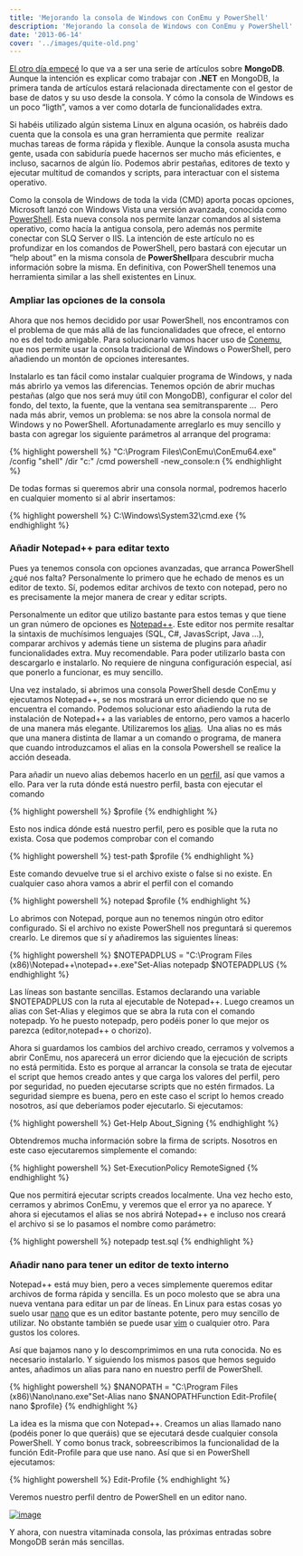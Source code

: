```yaml
---
title: 'Mejorando la consola de Windows con ConEmu y PowerShell'
description: 'Mejorando la consola de Windows con ConEmu y PowerShell'
date: '2013-06-14'
cover: '../images/quite-old.png'
---
```


[El otro día
empecé](https://charlascylon.com/post/61794334554/tutorial-mongodb-introducción-a-nosql-y-las-bases.html)
lo que va a ser una serie de artículos sobre **MongoDB**. Aunque la
intención es explicar como trabajar con **.NET** en MongoDB, la primera
tanda de artículos estará relacionada directamente con el gestor de base
de datos y su uso desde la consola. Y cómo la consola de Windows es un
poco “ligth”, vamos a ver como dotarla de funcionalidades extra.

Si habéis utilizado algún sistema Linux en alguna ocasión, os habréis
dado cuenta que la consola es una gran herramienta que permite  realizar
muchas tareas de forma rápida y flexible. Aunque la consola asusta mucha
gente, usada con sabiduría puede hacernos ser mucho más eficientes, e
incluso, sacarnos de algún lío. Podemos abrir pestañas, editores de
texto y ejecutar multitud de comandos y scripts, para interactuar con el
sistema operativo.

Como la consola de Windows de toda la vida (CMD) aporta pocas opciones,
Microsoft lanzó con Windows Vista una versión avanzada, conocida como
[PowerShell](http://es.wikipedia.org/wiki/Windows_PowerShell). Esta
nueva consola nos permite lanzar comandos al sistema operativo, como
hacía la antigua consola, pero además nos permite conectar con SLQ
Server o IIS. La intención de este artículo no es profundizar en los
comandos de PowerShell, pero bastará con ejecutar un “help about” en la
misma consola de **PowerShell**para descubrir mucha información sobre la
misma. En definitiva, con PowerShell tenemos una herramienta similar a
las shell existentes en Linux.

### Ampliar las opciones de la consola

Ahora que nos hemos decidido por usar PowerShell, nos encontramos con el
problema de que más allá de las funcionalidades que ofrece, el entorno
no es del todo amigable. Para solucionarlo vamos hacer uso de
[Conemu](https://code.google.com/p/conemu-maximus5/), que nos permite
usar la consola tradicional de Windows o PowerShell, pero añadiendo un
montón de opciones interesantes.

Instalarlo es tan fácil como instalar cualquier programa de Windows, y
nada más abrirlo ya vemos las diferencias. Tenemos opción de abrir
muchas pestañas (algo que nos será muy útil con MongoDB), configurar el
color del fondo, del texto, la fuente, que la ventana sea
semitransparente …  Pero nada más abrir, vemos un problema: se nos abre
la consola normal de Windows y no PowerShell. Afortunadamente arreglarlo
es muy sencillo y basta con agregar los siguiente parámetros al arranque
del programa: 


{% highlight powershell %}
"C:\Program Files\ConEmu\ConEmu64.exe" /config "shell" /dir "c:\" /cmd powershell -new_console:n
{% endhighlight %}

De todas formas si queremos abrir una consola normal, podremos hacerlo
en cualquier momento si al abrir insertamos:


{% highlight powershell %}
C:\Windows\System32\cmd.exe
{% endhighlight %}

### Añadir Notepad++ para editar texto

Pues ya tenemos consola con opciones avanzadas, que arranca PowerShell
¿qué nos falta? Personalmente lo primero que he echado de menos es un
editor de texto. Sí, podemos editar archivos de texto con notepad, pero
no es precisamente la mejor manera de crear y editar scripts. 

Personalmente un editor que utilizo bastante para estos temas y que
tiene un gran número de opciones es
[Notepad++](http://notepad-plus-plus.org/). Este editor nos permite
resaltar la sintaxis de muchísimos lenguajes (SQL, C\#, JavasScript,
Java …), comparar archivos y además tiene un sistema de plugins para
añadir funcionalidades extra. Muy recomendable. Para poder utilizarlo
basta con descargarlo e instalarlo. No requiere de ninguna configuración
especial, así que ponerlo a funcionar, es muy sencillo.

Una vez instalado, si abrimos una consola PowerShell desde ConEmu y
ejecutamos Notepad++, se nos mostrará un error diciendo que no se
encuentra el comando. Podemos solucionar esto añadiendo la ruta de
instalación de Notepad++ a las variables de entorno, pero vamos a
hacerlo de una manera más elegante. Utilizaremos
los [alias](http://technet.microsoft.com/en-us/library/ee692685.aspx).
 Una alias no es más que una manera distinta de llamar a un comando o
programa, de manera que cuando introduzcamos el alias en la consola
Powershell se realice la acción deseada.

Para añadir un nuevo alias debemos hacerlo en
un [perfil](http://technet.microsoft.com/en-us/library/ee692764.aspx),
así que vamos a ello. Para ver la ruta dónde está nuestro perfil, basta
con ejecutar el comando


{% highlight powershell %}
$profile
{% endhighlight %}

Esto nos indica dónde está nuestro perfil, pero es posible que la ruta
no exista. Cosa que podemos comprobar con el comando


{% highlight powershell %}
test-path $profile
{% endhighlight %}

Este comando devuelve true si el archivo existe o false si no existe. En
cualquier caso ahora vamos a abrir el perfil con el comando


{% highlight powershell %}
notepad $profile
{% endhighlight %}

Lo abrimos con Notepad, porque aun no tenemos ningún otro editor
configurado. Si el archivo no existe PowerShell nos preguntará si
queremos crearlo. Le diremos que sí y añadiremos las siguientes líneas:


{% highlight powershell %}
$NOTEPADPLUS = "C:\Program Files (x86)\Notepad++\notepad++.exe"Set-Alias notepadp $NOTEPADPLUS
{% endhighlight %}


Las líneas son bastante sencillas. Estamos declarando una variable
$NOTEPADPLUS con la ruta al ejecutable de Notepad++. Luego creamos un
alias con Set-Alias y elegimos que se abra la ruta con el comando
notepadp. Yo he puesto notepadp, pero podéis poner lo que mejor os
parezca (editor,notepad++ o chorizo).

Ahora si guardamos los cambios del archivo creado, cerramos y volvemos a
abrir ConEmu, nos aparecerá un error diciendo que la ejecución de
scripts no está permitida. Esto es porque al arrancar la consola se
trata de ejecutar el script que hemos creado antes y que carga los
valores del perfil, pero por seguridad, no pueden ejecutarse scripts que
no estén firmados. La seguridad siempre es buena, pero en este caso el
script lo hemos creado nosotros, así que deberíamos poder ejecutarlo. Si
ejecutamos: 


{% highlight powershell %}
Get-Help About_Signing
{% endhighlight %}

Obtendremos mucha información sobre la firma de scripts. Nosotros en
este caso ejecutaremos simplemente el comando:


{% highlight powershell %}
Set-ExecutionPolicy RemoteSigned
{% endhighlight %}

Que nos permitirá ejecutar scripts creados localmente. Una vez hecho
esto, cerramos y abrimos ConEmu, y veremos que el error ya no aparece. Y
ahora si ejecutamos el alias se nos abrirá Notepad++ e incluso nos
creará el archivo si se lo pasamos el nombre como parámetro:

{% highlight powershell %}
notepadp test.sql
{% endhighlight %}

### Añadir nano para tener un editor de texto interno

Notepad++ está muy bien, pero a veces simplemente queremos editar
archivos de forma rápida y sencilla. Es un poco molesto que se abra una
nueva ventana para editar un par de líneas. En Linux para estas cosas yo
suelo usar [nano](http://www.nano-editor.org/) que es un editor bastante
potente, pero muy sencillo de utilizar. No obstante también se puede
usar [vim](http://www.vim.org/) o cualquier otro. Para gustos los
colores.

Así que bajamos nano y lo descomprimimos en una ruta conocida. No es
necesario instalarlo. Y siguiendo los mismos pasos que hemos seguido
antes, añadimos un alias para nano en nuestro perfil de PowerShell.

{% highlight powershell %}
$NANOPATH = "C:\Program Files (x86)\Nano\nano.exe"Set-Alias nano $NANOPATHFunction Edit-Profile{    nano $profile}
{% endhighlight %}

La idea es la misma que con Notepad++. Creamos un alias llamado nano
(podéis poner lo que queráis) que se ejecutará desde cualquier consola
PowerShell. Y como bonus track, sobreescribimos la funcionalidad de la
función Edit-Profile para que use nano. Así que si en PowerShell
ejecutamos:

{% highlight powershell %}
Edit-Profile
{% endhighlight %}

Veremos nuestro perfil dentro de PowerShell en un editor nano.

[![image](http://3.bp.blogspot.com/-kZrY9aGLNP4/Ubru5YefjRI/AAAAAAAAAy4/92X3kiM0plU/s1600/console.png)](http://3.bp.blogspot.com/-kZrY9aGLNP4/Ubru5YefjRI/AAAAAAAAAy4/92X3kiM0plU/s1600/console.png)

Y ahora, con nuestra vitaminada consola, las próximas entradas sobre
MongoDB serán más sencillas.